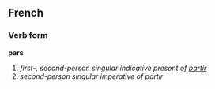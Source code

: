 ==French==
===Verb form===
'''pars'''

# ''first-, second-person singular indicative present of [[partir]]''
# ''second-person singular imperative of partir''